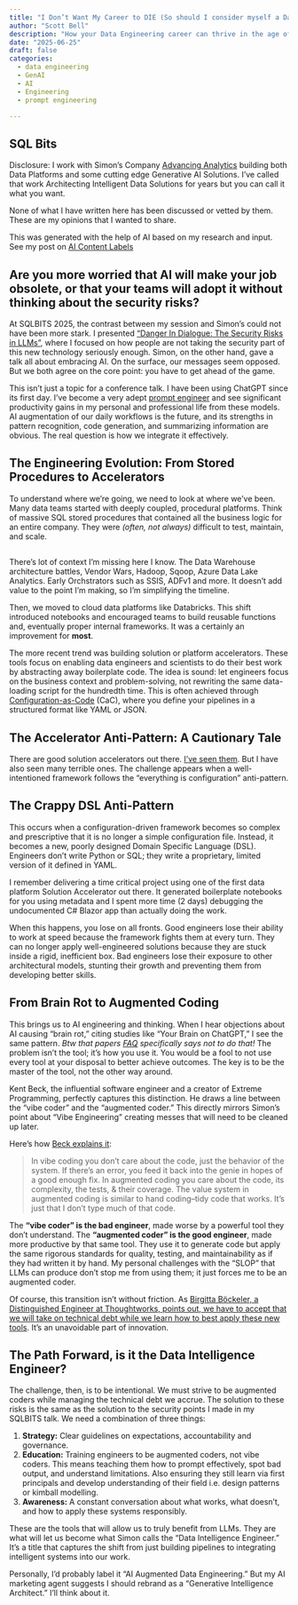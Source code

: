 ```yaml
---
title: "I Don’t Want My Career to DIE (So should I consider myself a Data Intelligence Engineer)?"
author: "Scott Bell"
description: "How your Data Engineering career can thrive in the age of AI. Learn the difference between "augmented coding" and "vibe coding" to avoid pitfalls and evolve into a Data Intelligence Engineer"
date: "2025-06-25"
draft: false
categories: 
  - data engineering
  - GenAI
  - AI
  - Engineering 
  - prompt engineering

---
```

::: {.callout-note collapse="false"}
## SQL Bits

Disclosure: I work with Simon's Company [Advancing Analytics](https://www.advancinganalytics.co.uk/) building both Data Platforms and some cutting edge Generative AI Solutions.  I've called that work Architecting Intelligent Data Solutions for years but you can call it what you want.

None of what I have written here has been discussed or vetted by them. These are my opinions that I wanted to share.
:::

::: {.callout-warning appearance="simple"}
This was generated with the help of AI based on my research and input. See my post on [AI Content Labels](../AI-Content-Labels/index.qmd)
:::


## Are you more worried that AI will make your job obsolete, or that your teams will adopt it without thinking about the security risks?

At SQLBITS 2025, the contrast between my session and Simon's could not have been more stark. I presented ["Danger In Dialogue: The Security Risks in LLMs"](), where I focused on how people are not taking the security part of this new technology seriously enough. Simon, on the other hand, gave a talk all about embracing AI. On the surface, our messages seem opposed. But we both agree on the core point: you have to get ahead of the game.

This isn't just a topic for a conference talk. I have been using ChatGPT since its first day. I've become a very adept [prompt engineer]() and see significant productivity gains in my personal and professional life from these models. AI augmentation of our daily workflows is the future, and its strengths in pattern recognition, code generation, and summarizing information are obvious. The real question is how we integrate it effectively.

## The Engineering Evolution: From Stored Procedures to Accelerators

To understand where we're going, we need to look at where we've been. Many data teams started with deeply coupled, procedural platforms. Think of massive SQL stored procedures that contained all the business logic for an entire company. They were *(often, not always)* difficult to test, maintain, and scale.

::: {.callout-warning appearance="simple"}
##

There's lot of context I'm missing here I know. The Data Warehouse architecture battles, Vendor Wars, Hadoop, Sqoop, Azure Data Lake Analytics. Early Orchstrators such as SSIS, ADFv1 and more. It doesn't add value to the point I'm making, so I'm simplifying the timeline.

:::


Then, we moved to cloud data platforms like Databricks. This shift introduced notebooks and encouraged teams to build reusable functions and, eventually proper internal frameworks. It was a certainly an improvement for **most**.

The more recent trend was building solution or platform accelerators. These tools focus on enabling data engineers and scientists to do their best work by abstracting away boilerplate code. The idea is sound: let engineers focus on the business context and problem-solving, not rewriting the same data-loading script for the hundredth time. This is often achieved through [Configuration-as-Code](https://configu.com/blog/what-is-configuration-as-code-cac-and-5-tips-for-success/) (CaC), where you define your pipelines in a structured format like YAML or JSON.

## The Accelerator Anti-Pattern: A Cautionary Tale

There are good solution accelerators out there. [I've seen them](https://www.advancinganalytics.co.uk/hydr8). But I have also seen many terrible ones. The challenge appears when a well-intentioned framework follows the "everything is configuration" anti-pattern.

::: {.callout-warning collapse="true"}

## The Crappy DSL Anti-Pattern

This occurs when a configuration-driven framework becomes so complex and prescriptive that it is no longer a simple configuration file. Instead, it becomes a new, poorly designed Domain Specific Language (DSL). Engineers don't write Python or SQL; they write a proprietary, limited version of it defined in YAML.

I remember delivering a time critical project using one of the first data platform Solution Accelerator out there. It generated boilerplate notebooks for you using metadata and I spent more time (2 days) debugging the undocumented C# Blazor app than actually doing the work.

::: 

When this happens, you lose on all fronts. Good engineers lose their ability to work at speed because the framework fights them at every turn. They can no longer apply well-engineered solutions because they are stuck inside a rigid, inefficient box. Bad engineers lose their exposure to other architectural models, stunting their growth and preventing them from developing better skills.

## From Brain Rot to Augmented Coding

This brings us to AI engineering and thinking. When I hear objections about AI causing "brain rot," citing studies like "Your Brain on ChatGPT," I see the same pattern. *Btw that papers [FAQ](https://www.brainonllm.com/faq) specifically says not to do that!* The problem isn't the tool; it's how you use it. You would be a fool to not use every tool at your disposal to better achieve outcomes. The key is to be the master of the tool, not the other way around.

Kent Beck, the influential software engineer and a creator of Extreme Programming, perfectly captures this distinction. He draws a line between the "vibe coder" and the "augmented coder." This directly mirrors Simon's point about "Vibe Engineering" creating messes that will need to be cleaned up later.

Here's how [Beck explains it](https://tidyfirst.substack.com/p/augmented-coding-beyond-the-vibes):

> In vibe coding you don't care about the code, just the behavior of the system. If there's an error, you feed it back into the genie in hopes of a good enough fix. In augmented coding you care about the code, its complexity, the tests, & their coverage. The value system in augmented coding is similar to hand coding--tidy code that works. It's just that I don't type much of that code.

The **"vibe coder" is the bad engineer**, made worse by a powerful tool they don't understand. The **"augmented coder" is the good engineer**, made more productive by that same tool. They use it to generate code but apply the same rigorous standards for quality, testing, and maintainability as if they had written it by hand. My personal challenges with the "SLOP" that LLMs can produce don't stop me from using them; it just forces me to be an augmented coder.

Of course, this transition isn't without friction. As [Birgitta Böckeler, a Distinguished Engineer at Thoughtworks, points out, we have to accept that we will take on technical debt while we learn how to best apply these new tools](https://newsletter.pragmaticengineer.com/p/two-years-of-using-ai?utm_source=substack&utm_medium=email). It's an unavoidable part of innovation.

## The Path Forward, is it the Data Intelligence Engineer?

The challenge, then, is to be intentional. We must strive to be augmented coders while managing the technical debt we accrue. The solution to these risks is the same as the solution to the security points I made in my SQLBITS talk. We need a combination of three things:

1.  **Strategy:** Clear guidelines on expectations, accountability and governance.
2.  **Education:** Training engineers to be augmented coders, not vibe coders. This means teaching them how to prompt effectively, spot bad output, and understand limitations. Also ensuring they still learn via first principals and develop understanding of their field i.e. design patterns or kimball modelling.
3.  **Awareness:** A constant conversation about what works, what doesn't, and how to apply these systems responsibly.

These are the tools that will allow us to truly benefit from LLMs. They are what will let us become what Simon calls the "Data Intelligence Engineer." It's a title that captures the shift from just building pipelines to integrating intelligent systems into our work.

Personally, I'd probably label it "AI Augmented Data Engineering." But my AI marketing agent suggests I should rebrand as a "Generative Intelligence Architect." I'll think about it.